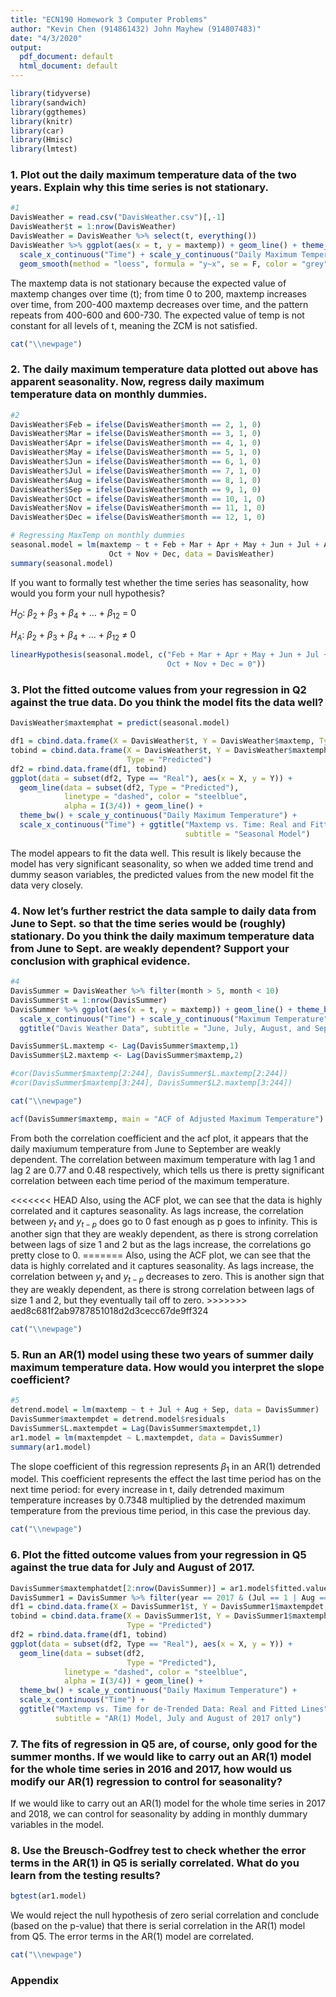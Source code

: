 ```yaml
---
title: "ECN190 Homework 3 Computer Problems"
author: "Kevin Chen (914861432) John Mayhew (914807483)"
date: "4/3/2020"
output:
  pdf_document: default
  html_document: default
---
```


```r
library(tidyverse)
library(sandwich)
library(ggthemes)
library(knitr)
library(car)
library(Hmisc)
library(lmtest)

```

### 1. Plot out the daily maximum temperature data of the two years. Explain why this time series is not stationary.

```r
#1
DavisWeather = read.csv("DavisWeather.csv")[,-1]
DavisWeather$t = 1:nrow(DavisWeather)
DavisWeather = DavisWeather %>% select(t, everything())
DavisWeather %>% ggplot(aes(x = t, y = maxtemp)) + geom_line() + theme_bw() +
  scale_x_continuous("Time") + scale_y_continuous("Daily Maximum Temperature") + 
  geom_smooth(method = "loess", formula = "y~x", se = F, color = "grey")

```

The maxtemp data is not stationary because the expected value of maxtemp changes over time (t); from time 0 to 200, maxtemp increases over time, from 200-400 maxtemp decreases over time, and the pattern repeats from 400-600 and 600-730. The expected value of temp is not constant for all levels of t, meaning the ZCM is not satisfied.

  ```r
cat("\\newpage")
```

### 2. The daily maximum temperature data plotted out above has apparent seasonality. Now, regress daily maximum temperature data on monthly dummies. 

```r
#2
DavisWeather$Feb = ifelse(DavisWeather$month == 2, 1, 0)
DavisWeather$Mar = ifelse(DavisWeather$month == 3, 1, 0)
DavisWeather$Apr = ifelse(DavisWeather$month == 4, 1, 0)
DavisWeather$May = ifelse(DavisWeather$month == 5, 1, 0)
DavisWeather$Jun = ifelse(DavisWeather$month == 6, 1, 0)
DavisWeather$Jul = ifelse(DavisWeather$month == 7, 1, 0)
DavisWeather$Aug = ifelse(DavisWeather$month == 8, 1, 0)
DavisWeather$Sep = ifelse(DavisWeather$month == 9, 1, 0)
DavisWeather$Oct = ifelse(DavisWeather$month == 10, 1, 0)
DavisWeather$Nov = ifelse(DavisWeather$month == 11, 1, 0)
DavisWeather$Dec = ifelse(DavisWeather$month == 12, 1, 0)

# Regressing MaxTemp on monthly dummies
seasonal.model = lm(maxtemp ~ t + Feb + Mar + Apr + May + Jun + Jul + Aug + Sep + 
                      Oct + Nov + Dec, data = DavisWeather)
summary(seasonal.model)

```

If you want to formally test whether the time series has seasonality, how would you form your null hypothesis?

$H_{O}$: $\beta_{2}$ + $\beta_{3}$ + $\beta_{4}$ + ... + $\beta_{12}$ = 0

$H_{A}$: $\beta_{2}$ + $\beta_{3}$ + $\beta_{4}$ + ... + $\beta_{12}$ $\neq$ 0

```r
linearHypothesis(seasonal.model, c("Feb + Mar + Apr + May + Jun + Jul + Aug + Sep + 
                                   Oct + Nov + Dec = 0"))

```

### 3. Plot the fitted outcome values from your regression in Q2 against the true data. Do you think the model fits the data well?

```r
DavisWeather$maxtemphat = predict(seasonal.model)

df1 = cbind.data.frame(X = DavisWeather$t, Y = DavisWeather$maxtemp, Type = "Real")
tobind = cbind.data.frame(X = DavisWeather$t, Y = DavisWeather$maxtemphat, 
                          Type = "Predicted")
df2 = rbind.data.frame(df1, tobind)
ggplot(data = subset(df2, Type == "Real"), aes(x = X, y = Y)) + 
  geom_line(data = subset(df2, Type = "Predicted"), 
            linetype = "dashed", color = "steelblue", 
            alpha = I(3/4)) + geom_line() + 
  theme_bw() + scale_y_continuous("Daily Maximum Temperature") + 
  scale_x_continuous("Time") + ggtitle("Maxtemp vs. Time: Real and Fitted Lines", 
                                       subtitle = "Seasonal Model")

```

The model appears to fit the data well. This result is likely because the model has very significant seasonality, so when we added time trend and dummy season variables, the predicted values from the new model fit the data very closely.

### 4. Now let’s further restrict the data sample to daily data from June to Sept. so that the time series would be (roughly) stationary. Do you think the daily maximum temperature data from June to Sept. are weakly dependent? Support your conclusion with graphical evidence. 

```r
#4
DavisSummer = DavisWeather %>% filter(month > 5, month < 10)
DavisSummer$t = 1:nrow(DavisSummer)
DavisSummer %>% ggplot(aes(x = t, y = maxtemp)) + geom_line() + theme_bw() +
  scale_x_continuous("Time") + scale_y_continuous("Maximum Temperature") + 
  ggtitle("Davis Weather Data", subtitle = "June, July, August, and September only")

DavisSummer$L.maxtemp <- Lag(DavisSummer$maxtemp,1)
DavisSummer$L2.maxtemp <- Lag(DavisSummer$maxtemp,2)

#cor(DavisSummer$maxtemp[2:244], DavisSummer$L.maxtemp[2:244])
#cor(DavisSummer$maxtemp[3:244], DavisSummer$L2.maxtemp[3:244])
```

  ```r
cat("\\newpage")
```

```r
acf(DavisSummer$maxtemp, main = "ACF of Adjusted Maximum Temperature")

```

From both the correlation coefficient and the acf plot, it appears that the daily maxiumum temperature from June to September are weakly dependent. The correlation between maximum temperature with lag 1 and lag 2 are 0.77 and 0.48 respectively, which tells us there is pretty significant correlation between each time period of the maximum temperature. 

<<<<<<< HEAD
Also, using the ACF plot, we can see that the data is highly correlated and it captures seasonality. As lags increase, the correlation between $y_{t}$ and $y_{t-p}$ does go to 0 fast enough as p goes to infinity. This is another sign that they are weakly dependent, as there is strong correlation between lags of size 1 and 2 but as the lags increase, the correlations go pretty close to 0. 
=======
Also, using the ACF plot, we can see that the data is highly correlated and it captures seasonality. As lags increase, the correlation between $y_{t}$ and $y_{t-p}$ decreases to zero. This is another sign that they are weakly dependent, as there is strong correlation between lags of size 1 and 2, but they eventually tail off to zero.
>>>>>>> aed8c681f2ab9787851018d2d3cecc67de9ff324

  ```r
cat("\\newpage")
```

### 5. Run an AR(1) model using these two years of summer daily maximum temperature data. How would you interpret the slope coefficient?

```r
#5
detrend.model = lm(maxtemp ~ t + Jul + Aug + Sep, data = DavisSummer)
DavisSummer$maxtempdet = detrend.model$residuals
DavisSummer$L.maxtempdet = Lag(DavisSummer$maxtempdet,1)
ar1.model = lm(maxtempdet ~ L.maxtempdet, data = DavisSummer)
summary(ar1.model)

```

The slope coefficient of this regression represents $\beta_{1}$ in an AR(1) detrended model. This coefficient represents the effect the last time period has on the next time period: for every increase in t, daily detrended maximum temperature increases by 0.7348 multiplied by the detrended maximum temperature from the previous time period, in this case the previous day.

  ```r
cat("\\newpage")
```

### 6. Plot the fitted outcome values from your regression in Q5 against the true data for July and August of 2017. 

```r
DavisSummer$maxtemphatdet[2:nrow(DavisSummer)] = ar1.model$fitted.values
DavisSummer1 = DavisSummer %>% filter(year == 2017 & (Jul == 1 | Aug == 1))
df1 = cbind.data.frame(X = DavisSummer1$t, Y = DavisSummer1$maxtempdet, Type = "Real")
tobind = cbind.data.frame(X = DavisSummer1$t, Y = DavisSummer1$maxtemphatdet, 
                          Type = "Predicted")
df2 = rbind.data.frame(df1, tobind)
ggplot(data = subset(df2, Type == "Real"), aes(x = X, y = Y)) + 
  geom_line(data = subset(df2, 
                          Type = "Predicted"), 
            linetype = "dashed", color = "steelblue", 
            alpha = I(3/4)) + geom_line() + 
  theme_bw() + scale_y_continuous("Daily Maximum Temperature") + 
  scale_x_continuous("Time") + 
  ggtitle("Maxtemp vs. Time for de-Trended Data: Real and Fitted Lines", 
          subtitle = "AR(1) Model, July and August of 2017 only")

```

### 7. The fits of regression in Q5 are, of course, only good for the summer months. If we would like to carry out an AR(1) model for the whole time series in 2016 and 2017, how would us modify our AR(1) regression to control for seasonality?

If we would like to carry out an AR(1) model for the whole time series in 2017 and 2018, we can control for seasonality by adding in monthly dummary variables in the model.

### 8. Use the Breusch-Godfrey test to check whether the error terms in the AR(1) in Q5 is serially correlated. What do you learn from the testing results?

```r
bgtest(ar1.model)

```

We would reject the null hypothesis of zero serial correlation and conclude (based on the p-value) that there is serial correlation in the AR(1) model from Q5. The error terms in the AR(1) model are correlated.

  ```r
cat("\\newpage")
```

### Appendix 
```r
```




